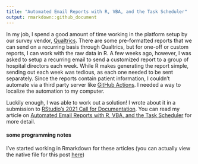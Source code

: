 ```yaml
---
title: "Automated Email Reports with R, VBA, and the Task Scheduler"
output: rmarkdown::github_document
---
```


In my job, I spend a good amount of time working in the platform setup by our survey vendor, [Qualtrics](https://www.qualtrics.com/). There are some pre-formatted reports that we can send on a recurring basis through Qualtrics, but for one-off or custom reports, I can work with the raw data in R. A few weeks ago, however, I was asked to setup a recurring email to send a customized report to a group of hospital directors each week. While R makes generating the report simple, sending out each week was tedious, as each one needed to be sent separately. Since the reports contain patient information, I couldn't automate via a third party server like [GitHub Actions](https://github.com/features/actions). I needed a way to localize the automation to my computer.

Luckily enough, I was able to work out a solution! I wrote about it in a submission to [RStudio's 2021 Call for Documentation](https://community.rstudio.com/t/r-views-call-for-documentation-announcement/110579). You can read my article on [Automated Email Reports with R, VBA, and the Task Scheduler](https://community.rstudio.com/t/automated-email-reports-with-r-vba-and-the-task-scheduler-r-views-submission/115807/5) for more detail.

#### some programming notes

I've started working in Rmarkdown for these articles (you can actually view the native file for this post [here]())